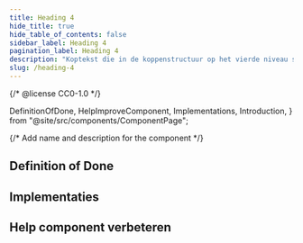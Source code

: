 ```yaml
---
title: Heading 4
hide_title: true
hide_table_of_contents: false
sidebar_label: Heading 4
pagination_label: Heading 4
description: "Koptekst die in de koppenstructuur op het vierde niveau staat."
slug: /heading-4
---
```


{/* @license CC0-1.0 */}

  DefinitionOfDone,
  HelpImproveComponent,
  Implementations,
  Introduction,
} from "@site/src/components/ComponentPage";

{/* Add name and description for the component */}


<Introduction component={component} headingLevel={1} description={description} />

## Definition of Done

<DefinitionOfDone component={component} headingLevel={3} />

## Implementaties

<Implementations component={component} headingLevel={3} />

## Help component verbeteren

<HelpImproveComponent component={component} headingLevel={3} />
